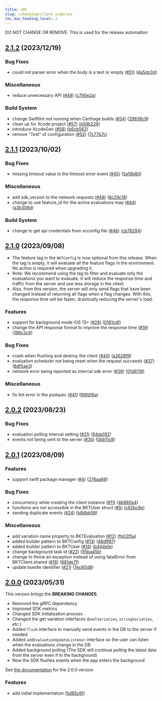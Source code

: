 ```yaml
---
title: iOS
slug: /changlog/client-side/ios
toc_max_heading_level: 2
---
```


<style>
    {`
    h2:not(:first-of-type) {
        border-top: 2px solid #ddd7e9;
        padding-top: 40px;
    }
    `}
</style>

<div style={{display:"none"}}>DO NOT CHANGE OR REMOVE. This is used for the release automation</div>

## [2.1.2](https://github.com/bucketeer-io/ios-client-sdk/compare/v2.1.1...v2.1.2) (2023/12/19)

### Bug Fixes
- could not parser error when the body is a text or empty ([#51](https://github.com/bucketeer-io/ios-client-sdk/issues/51)) ([4a5dc0d](https://github.com/bucketeer-io/ios-client-sdk/commit/4a5dc0d14fc231aba74ee21442841da46028a42e))

### Miscellaneous
- reduce unnecessary API ([#49](https://github.com/bucketeer-io/ios-client-sdk/issues/49)) ([c790e2a](https://github.com/bucketeer-io/ios-client-sdk/commit/c790e2a3b353d289fd0b2437c91b8761965daf3b))

### Build System
- change Swiftlint not running when Carthage builds ([#54](https://github.com/bucketeer-io/ios-client-sdk/issues/54)) ([29938c9](https://github.com/bucketeer-io/ios-client-sdk/commit/29938c949bf9daebb46731cf5ed430661b828a14))
- clean up for Xcode project ([#57](https://github.com/bucketeer-io/ios-client-sdk/issues/57)) ([b59b226](https://github.com/bucketeer-io/ios-client-sdk/commit/b59b226d9725d5ea955637a4bc6c5fb1ad504c76))
- introduce XcodeGen ([#58](https://github.com/bucketeer-io/ios-client-sdk/issues/58)) ([b6cb562](https://github.com/bucketeer-io/ios-client-sdk/commit/b6cb5629814094a0d1a2394df6e235af860bdb17))
- remove "Test" of configuration ([#52](https://github.com/bucketeer-io/ios-client-sdk/issues/52)) ([7c77b7c](https://github.com/bucketeer-io/ios-client-sdk/commit/7c77b7c91e12a8d82b5b7e9b50559b08376d450b))



## [2.1.1](https://github.com/bucketeer-io/ios-client-sdk/compare/v2.1.0...v2.1.1) (2023/10/02)

### Bug Fixes
- missing timeout value in the timeout error event ([#45](https://github.com/bucketeer-io/ios-client-sdk/issues/45)) ([5a19b80](https://github.com/bucketeer-io/ios-client-sdk/commit/5a19b802e56ff0653266c17c54ce5a91dd1c2bd7))

### Miscellaneous
- add sdk_version to the network requests ([#48](https://github.com/bucketeer-io/ios-client-sdk/issues/48)) ([8c29c18](https://github.com/bucketeer-io/ios-client-sdk/commit/8c29c183d416251e82a4bb59b3430617b9cfc1a3))
- change to use feature_id for the active evaluations map ([#44](https://github.com/bucketeer-io/ios-client-sdk/issues/44)) ([a3b308d](https://github.com/bucketeer-io/ios-client-sdk/commit/a3b308d032be592f9fab35e29ccc0045c2a7594f))

### Build System
- change to get api credentials from xcconfig file ([#46](https://github.com/bucketeer-io/ios-client-sdk/issues/46)) ([cb76294](https://github.com/bucketeer-io/ios-client-sdk/commit/cb7629479f4afc3a7d78fef36b55e016c609914e))



## [2.1.0](https://github.com/bucketeer-io/ios-client-sdk/compare/v2.0.2...v2.1.0) (2023/09/08)

- The feature tag in the `BKTConfig` is now optional from this release. When the tag is empty, it will evaluate all the feature flags in the environment. No action is required when upgrading it.
- Note: We recommend using the tag to filter and evaluate only the evaluations you want to evaluate. It will reduce the response time and traffic from the server and use less storage in the client.
- Also, from this version, the server will only send flags that have been changed instead of returning all flags when a flag changes. With this, the response time will be faster, drastically reducing the server's load.

### Features
- support for background mode iOS 13+ ([#28](https://github.com/bucketeer-io/ios-client-sdk/issues/28)) ([0161cdf](https://github.com/bucketeer-io/ios-client-sdk/commit/0161cdf905c2db405743db7e572582f9429eb611))
- change the API response format to improve the response time ([#19](https://github.com/bucketeer-io/ios-client-sdk/issues/19)) ([196c2c9](https://github.com/bucketeer-io/ios-client-sdk/commit/196c2c98501f5bb54548d7b9a71bf0fdf5c5fd38))

### Bug Fixes
- crash when flushing and destroy the client ([#40](https://github.com/bucketeer-io/ios-client-sdk/issues/40)) ([a2628f9](https://github.com/bucketeer-io/ios-client-sdk/commit/a2628f97948b806f914faf1b77dc664cbc197e78))
- evaluation scheduler not being reset when the request succeeds ([#37](https://github.com/bucketeer-io/ios-client-sdk/issues/37)) ([8df5ae3](https://github.com/bucketeer-io/ios-client-sdk/commit/8df5ae3955d31f74371351a055ecc66f318089e3))
- network error being reported as internal sdk error ([#39](https://github.com/bucketeer-io/ios-client-sdk/issues/39)) ([01d6119](https://github.com/bucketeer-io/ios-client-sdk/commit/01d6119e02869adabe261d2e072ad5db0767899b))

### Miscellaneous
- fix lint error in the podspec ([#41](https://github.com/bucketeer-io/ios-client-sdk/issues/41)) ([99fd16a](https://github.com/bucketeer-io/ios-client-sdk/commit/99fd16a9d7cbafaa6a8817f160af0444aa3cd37d))



## [2.0.2](https://github.com/bucketeer-io/ios-client-sdk/compare/v2.0.1...v2.0.2) (2023/08/23)

### Bug Fixes
- evaluation polling interval setting ([#31](https://github.com/bucketeer-io/ios-client-sdk/issues/31)) ([64da192](https://github.com/bucketeer-io/ios-client-sdk/commit/64da19220ed2e3a2520a9644cc14320e39c8eb76))
- events not being sent to the server ([#30](https://github.com/bucketeer-io/ios-client-sdk/issues/30)) ([0bb11c8](https://github.com/bucketeer-io/ios-client-sdk/commit/0bb11c8f3749c286f359a5cd4562ae50c06edeed))



## [2.0.1](https://github.com/bucketeer-io/ios-client-sdk/compare/v2.0.0...v2.0.1) (2023/08/09)

### Features
- support swift package manager ([#4](https://github.com/bucketeer-io/ios-client-sdk/issues/4)) ([276aa89](https://github.com/bucketeer-io/ios-client-sdk/commit/276aa89251fc85acdf98fcc6773dd34309d072e0))

### Bug Fixes
- concurrency while creating the client instance ([#11](https://github.com/bucketeer-io/ios-client-sdk/issues/11)) ([4b880a4](https://github.com/bucketeer-io/ios-client-sdk/commit/4b880a4c68ae3ed04b1d5e15d6f00517f9bc8ed4))
- functions are not accessible in the BKTUser struct ([#5](https://github.com/bucketeer-io/ios-client-sdk/issues/5)) ([c62bc8e](https://github.com/bucketeer-io/ios-client-sdk/commit/c62bc8ec0d76d175b182023ac9a390f1cb891074))
- sending duplicate events ([#24](https://github.com/bucketeer-io/ios-client-sdk/issues/24)) ([b84bb58](https://github.com/bucketeer-io/ios-client-sdk/commit/b84bb5840af722d02963c4b009f866961cff5461))

### Miscellaneous
- add variation name property to BKTEvaluation ([#12](https://github.com/bucketeer-io/ios-client-sdk/issues/12)) ([fb02f5a](https://github.com/bucketeer-io/ios-client-sdk/commit/fb02f5a6311a78ef31e2760438c0fa574eb8a155))
- added builder pattern to BKTConfig ([#13](https://github.com/bucketeer-io/ios-client-sdk/issues/13)) ([48dff87](https://github.com/bucketeer-io/ios-client-sdk/commit/48dff87dbe27791fde7dd47293741f4b64adebe2))
- added builder pattern to BKTUser ([#14](https://github.com/bucketeer-io/ios-client-sdk/issues/14)) ([b444efe](https://github.com/bucketeer-io/ios-client-sdk/commit/b444efee76559ee204c9deb0c76acae9ff190312))
- change background task id ([#22](https://github.com/bucketeer-io/ios-client-sdk/issues/22)) ([95ba45b](https://github.com/bucketeer-io/ios-client-sdk/commit/95ba45bb9dfbba44f6cc84b12e09a1c8a78627a1))
- change to throw an exception instead of using fatalError from BKTClient.shared ([#18](https://github.com/bucketeer-io/ios-client-sdk/issues/18)) ([881de7f](https://github.com/bucketeer-io/ios-client-sdk/commit/881de7fbd575fb1c01946ccbb62c13a179deea18))
- update bundle identifier ([#21](https://github.com/bucketeer-io/ios-client-sdk/issues/21)) ([7ec60d8](https://github.com/bucketeer-io/ios-client-sdk/commit/7ec60d82e9213e5f7fc4a21ef896f411ee8c406c))



## [2.0.0](https://github.com/bucketeer-io/ios-client-sdk/releases/tag/v2.0.0) (2023/05/31)

This version brings the **BREAKING CHANGES**.

- Removed the gRPC dependency
- Improved SDK metrics
- Changed SDK initialization process
- Changed the get variation interfaces (`boolVariation`, `stringVariation`, etc.)
- Added `flush` interface to manually send events in the DB to the server if needed
- Added `addEvaluationUpdateListener` interface so the user can listen when the evaluations change in the DB
- Added background polling (The SDK will continue polling the latest data from the server even if in the background)
- Now the SDK flushes events when the app enters the background

See [the documentation](https://docs.bucketeer.io/sdk/client-side/ios) for the 2.0.0 version

### Features
- add initial implementation ([5d85c6f](https://github.com/bucketeer-io/ios-client-sdk/commit/5d85c6fab1ddb47b32a689a4d6abf3ff79b7a779))
